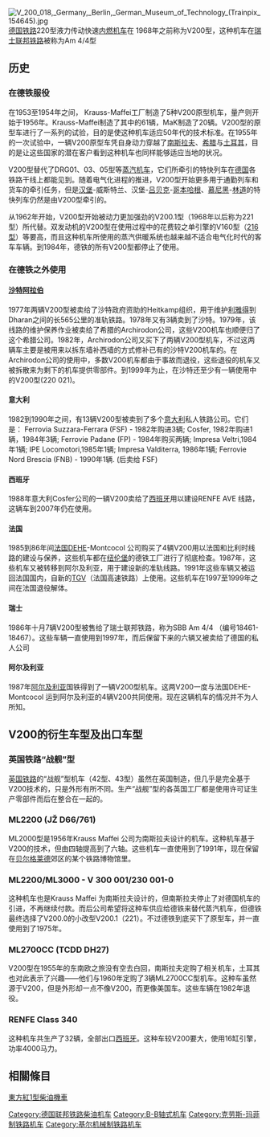 {{unreferenced|time=2012-8-25}}

[[File:V_200_018,_Germany,_Berlin,_German_Museum_of_Technology_(Trainpix_154645).jpg|thumb]]
[[德国铁路|德国铁路]]220型液力传动快速[[内燃机车|内燃机车]]在 1968年之前称为V200型，这种机车在[[瑞士联邦铁路|瑞士联邦铁路]]被称为Am 4/4型

== 历史 ==
=== 在德铁服役 ===
在1953至1954年之间， Krauss-Maffei工厂制造了5种V200原型机车，量产则开始于1956年。Krauss-Maffei制造了其中的61辆，MaK制造了20辆。V200型的原型车进行了一系列的试验，目的是使这种机车适应50年代的技术标准。在1955年的一次试验中，一辆V200原型车凭自身动力穿越了[[南斯拉夫|南斯拉夫]]、[[希腊|希腊]]与[[土耳其|土耳其]]，目的是让这些国家的潜在客户看到这种机车也同样能够适应当地的状况。

V200型替代了DRG01、03、05型等[[蒸汽机车|蒸汽机车]]，它们所牵引的特快列车在[[德国|德国]]各铁路干线上都能见到。随着电气化进程的推进，V200型开始更多用于通勤列车和货车的牵引任务，但是[[汉堡|汉堡]]-威斯特兰、汉堡-[[吕贝克|吕贝克]]-[[哥本哈根|哥本哈根]]、[[慕尼黑|慕尼黑]]-[[林道|林道]]的特快列车仍然是由V200型牵引的。

从1962年开始，V200型开始被动力更加强劲的V200.1型（1968年以后称为221型）所代替。双发动机的V200型在使用过程中的花费较之单引擎的V160型（[[德国铁路216型内燃机车|216型]]）等要高，而且这种机车所使用的蒸汽供暖系统也越来越不适合电气化时代的客车车辆。到1984年，德铁的所有V200型都停止了使用。

=== 在德铁之外使用 ===
==== [[沙特阿拉伯|沙特阿拉伯]] ====
1977年两辆V200型被卖给了沙特政府资助的Heitkamp组织，用于维护[[利雅得|利雅得]]到Dharan之间的长565公里的准轨铁路。1978年又有3辆卖到了沙特。1979年，该线路的维护保养作业被卖给了希腊的Archirodon公司，这些V200机车也顺便归了这个希腊公司。1982年，Archirodon公司又买下了两辆V200型机车，不过这两辆车主要是被用来以拆东墙补西墙的方式修补已有的沙特V200机车的。在Archirodon公司的使用中，多数V200机车都由于事故而退役，这些退役的机车又被拆散来为剩下的机车提供零部件。到1999年为止，在沙特还至少有一辆使用中的V200型(220 021)。

==== 意大利 ====
1982到1990年之间，有13辆V200型被卖到了多个[[意大利|意大利]]私人铁路公司。它们是：
Ferrovia Suzzara-Ferrara (FSF) - 1982年购进3辆;
Cosfer, 1982年购进1辆，1984年3辆;
Ferrovie Padane (FP) - 1984年购买两辆;
Impresa Veltri,1984年1辆;
IPE Locomotori,1985年1辆;
Impresa Valditerra, 1986年1辆;
Ferrovie Nord Brescia (FNB) - 1990年1辆. (后卖给 FSF)

==== 西班牙 ====
1988年意大利Cosfer公司的一辆V200卖给了[[西班牙|西班牙]]用以建设RENFE AVE 线路，这辆车到2007年仍在使用。

==== 法国 ====
1985到86年间[[法国|法国]]DEHE-Montcocol 公司购买了4辆V200用以法国和比利时线路的建设与保养，这些机车都在[[纽伦堡|纽伦堡]]的德铁工厂进行了彻底检查。1987年，这些机车又被转移到阿尔及利亚，用于建设新的准轨线路。1991年这些车辆又被运回法国国内，自新的[[TGV|TGV]]（法国高速铁路）上使用。这些机车在1997至1999年之间在法国退役解体。

==== 瑞士 ====
1986年十月7辆V200型被售给了瑞士联邦铁路，称为SBB Am 4/4 （编号18461-18467）。这些车辆一直使用到1997年，而后保留下来的六辆又被卖给了德国的私人公司

==== 阿尔及利亚 ====
1987年[[阿尔及利亚|阿尔及利亚]]国铁得到了一辆V200型机车。这两V200一度与法国DEHE-Montcocol 运到阿尔及利亚的4辆V200共同使用。现在这辆机车的情况并不为人所知。

== V200的衍生车型及出口车型 ==
=== 英国铁路“战舰”型 ===
[[英国铁路|英国铁路]]的“战舰”型机车（42型、43型）虽然在英国制造，但几乎是完全基于V200技术的，只是外形有所不同。生产“战舰”型的各英国工厂都是使用许可证生产零部件而后在整合在一起的。

=== ML2200 (JŽ D66/761) ===
ML2000型是1956年Krauss Maffei 公司为南斯拉夫设计的机车。这种机车基于V200的技术，但由四轴提高到了六轴。这些机车一直使用到了1991年，现在保留在[[贝尔格莱德|贝尔格莱德]]郊区的某个铁路博物馆里。

=== ML2200/ML3000 - V 300 001/230 001-0 ===
这种机车也是Krauss Maffei 为南斯拉夫设计的，但南斯拉夫停止了对德国机车的引进，不再继续付款。而后公司希望将这种车供应给德铁来替代蒸汽机车，但德铁最终选择了V200.0的小改型V200.1（221）。不过德铁到底买下了原型车，并一直使用到了1975年。

=== ML2700CC (TCDD DH27) ===
V200型在1955年的东南欧之旅没有空去白回，南斯拉夫定购了相关机车，土耳其也对此表示了兴趣——他们与1960年定购了3辆ML2700CC型机车。这种车虽然源于V200，但是外形却一点不像V200，而更像美国车。这些车辆在1982年退役。

=== RENFE Class 340 ===
这种机车共生产了32辆，全部出口[[西班牙|西班牙]]。这种车较V200要大，使用16缸引擎，功率4000马力。

==相關條目==
[[東方紅1型柴油機車|東方紅1型柴油機車]]

{{德国联邦铁路机车车辆|d}}

{{DEFAULTSORT:DB-Baureihe V 200}}
[[Category:德国联邦铁路柴油机车|Category:德国联邦铁路柴油机车]]
[[Category:B-B轴式机车|Category:B-B轴式机车]]
[[Category:克劳斯-玛菲制铁路机车|Category:克劳斯-玛菲制铁路机车]]
[[Category:基尔机械制铁路机车|Category:基尔机械制铁路机车]]